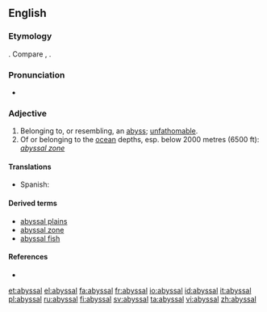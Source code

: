 ==English==

===Etymology===
{{ML.}} {{term|abyssalis|lang=la}}. Compare {{term|abyss}}, {{term|abysmal}}.

===Pronunciation===
*{{IPA|/ə'bısəl/}}

===Adjective===
{{en-adj|-}}

# Belonging to, or resembling, an [[abyss]]; [[unfathomable]].
# Of or belonging to the [[ocean]] depths, esp. below 2000 metres (6500 ft): ''[[abyssal zone]]''

====Translations====
{{trans-top|belonging to the ocean depths}}
* Spanish: {{t|es|abisal}}
{{trans-mid}}
{{trans-bottom}}

====Derived terms====
* [[abyssal plains]] {{qualifier|physical geography}}
* [[abyssal zone]] {{qualifier|physical geography}}
* [[abyssal fish]]

====References====
* {{R:Webster 1913}}

[[et:abyssal]]
[[el:abyssal]]
[[fa:abyssal]]
[[fr:abyssal]]
[[io:abyssal]]
[[id:abyssal]]
[[it:abyssal]]
[[pl:abyssal]]
[[ru:abyssal]]
[[fi:abyssal]]
[[sv:abyssal]]
[[ta:abyssal]]
[[vi:abyssal]]
[[zh:abyssal]]